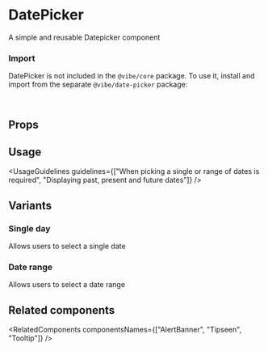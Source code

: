 
<Meta of={DatepickerStories} />

# DatePicker

A simple and reusable Datepicker component

<Canvas of={DatepickerStories.Overview} />

### Import

DatePicker is not included in the `@vibe/core` package. To use it, install and import from the separate `@vibe/date-picker` package:

```js
import { DatePicker } from "@vibe/date-picker";
```

## Props

<PropsTable />

## Usage

<UsageGuidelines
  guidelines={["When picking a single or range of dates is required", "Displaying past, present and future dates"]}
/>

## Variants

### Single day

Allows users to select a single date

<Canvas of={DatepickerStories.SingleDay} />

### Date range

Allows users to select a date range

<Canvas of={DatepickerStories.DateRange} />

## Related components

<RelatedComponents componentsNames={["AlertBanner", "Tipseen", "Tooltip"]} />
